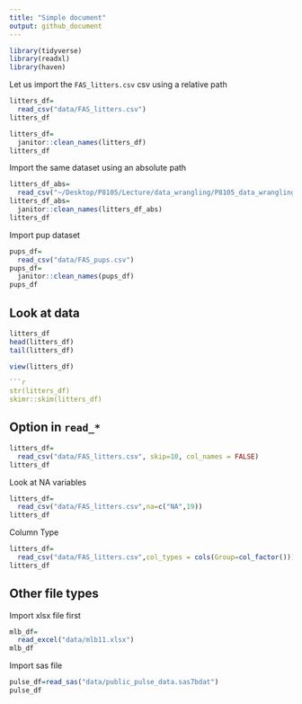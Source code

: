```yaml
---
title: "Simple document"
output: github_document
---
```

```r
library(tidyverse)
library(readxl)
library(haven)
```
Let us import the `FAS_litters.csv` csv using a relative path
```r
litters_df=
  read_csv("data/FAS_litters.csv")
litters_df
```
```r
litters_df=
  janitor::clean_names(litters_df)
litters_df
```
Import the same dataset using an absolute path
```r
litters_df_abs=
  read_csv("~/Desktop/P8105/Lecture/data_wrangling/P8105_data_wrangling1/data/FAS_litters.csv")
litters_df_abs=
  janitor::clean_names(litters_df_abs)
litters_df
```
Import pup dataset
```r
pups_df=
  read_csv("data/FAS_pups.csv")
pups_df=
  janitor::clean_names(pups_df)
pups_df
```
## Look at data
```r
litters_df
head(litters_df)
tail(litters_df)
```
```r
view(litters_df)

```r
str(litters_df)
skimr::skim(litters_df)
```
## Option in `read_*`
```r
litters_df=
  read_csv("data/FAS_litters.csv", skip=10, col_names = FALSE)
litters_df
```
Look at NA variables
```r
litters_df=
  read_csv("data/FAS_litters.csv",na=c("NA",19))
litters_df
```
Column Type
```r
litters_df=
  read_csv("data/FAS_litters.csv",col_types = cols(Group=col_factor()))
litters_df
```
## Other file types
Import xlsx file first
```r
mlb_df=
  read_excel("data/mlb11.xlsx")
mlb_df
```
Import sas file 
```r
pulse_df=read_sas("data/public_pulse_data.sas7bdat")
pulse_df
```


